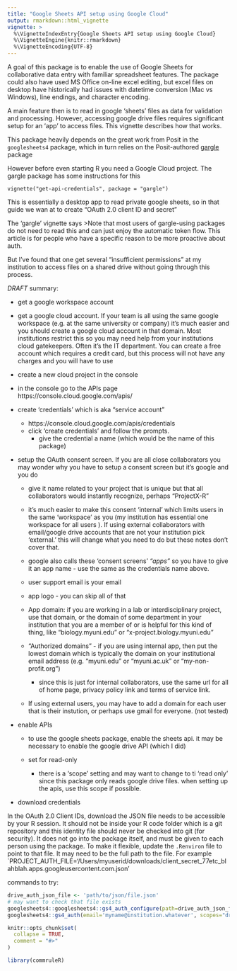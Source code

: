 ```yaml
---
title: "Google Sheets API setup using Google Cloud"
output: rmarkdown::html_vignette
vignette: >
  %\VignetteIndexEntry{Google Sheets API setup using Google Cloud}
  %\VignetteEngine{knitr::rmarkdown}
  %\VignetteEncoding{UTF-8}
---
```


A goal of this package is to enable the use of Google Sheets for collaborative data entry with 
familiar spreadsheet features.    The package could also have used MS Office on-line excel editing, but excel files 
on desktop have historically had issues with datetime conversion (Mac vs Windows), line endings, and character encoding. 

A main feature then is to read in google 'sheets' files as data for validation and processing.   However, accessing google drive files requires significant setup for an 'app' to access files.   This vignette describes how that works. 

This package heavily depends on the great work from Posit in the `googlesheets4` package, which in turn relies on the Posit-authored [gargle](https://gargle.r-lib.org) package

However before even starting R you need a Google Cloud project.   The gargle package has some instructions for this 

`vignette("get-api-credentials", package = "gargle")`

This is essentially a desktop app to read private google sheets, so in that guide we wan at to create "OAuth 2.0 client ID and secret"

The 'gargle' vignette says 
>Note that most users of gargle-using packages do not need to read this and can just enjoy the automatic token flow. This article is for people who have a specific reason to be more proactive about auth.

But I've found that one get several "insufficient permissions" at my institution to access files on a shared drive without going through this process. 





*DRAFT* summary:

- get a google workspace account
- get a google cloud account.   If your team is all using the same google workspace (e.g. at the same university or company) it's much easier and  you should create a google cloud account in that domain.  Most institutions restrict this so you may need help from your institutions cloud gatekeepers.   Often it's the IT department.   You can create a free account which requires a credit card, but this process will not have any charges and you will have to use 

- create a new cloud project in the console
- in the console go to the APIs page https://console.cloud.google.com/apis/
- create 'credentials' which is aka "service account" 
  - https://console.cloud.google.com/apis/credentials
  - click 'create credentials' and follow the prompts. 
    - give the credential a name (which would be the name of this package)
- setup the OAuth consent screen.  If you are all close collaborators you may wonder why you have to setup a consent screen but it's google and you do
  - give it name related to your project that is unique but that all collaborators would instantly recognize, perhaps "ProjectX-R" 
  - it's much easier to make this consent 'internal' which limits users in the same 'workspace' as you (my institution has essential one workspace for all users ).  If using external collaborators with email/google drive accounts that are not your institution pick 'external.'  this will change what you need to do but these notes don't cover that. 
  
  - google also calls these 'consent screens' *"apps"* so you have to give it an app name - use the same as the credentials name above.  
  - user support email is your email
  - app logo -  you can skip all of that
  - App domain: if you are working in a lab or interdisciplinary project, use that domain, or the domain of some department in your institution that you are a member of or is helpful for this kind of thing, like "biology.myuni.edu" or "x-project.biology.myuni.edu"
  - "Authorized domains" - if you are using internal app, then put the lowest domain which is typically the domain on your institutional email address (e.g. "myuni.edu" or "myuni.ac.uk" or "my-non-profit.org")
     - since this is just for internal collaborators, use the same url for all of home page, privacy policy link and terms of service link.   
  - If using external users, you may have to add a domain for each user that is their instution, or perhaps use gmail for everyone.  (not tested)
  
  
- enable APIs
  - to use the google sheets package, enable the sheets api.  it may be necessary to enable the google drive API (which I did)

  - set for read-only
    - there is a 'scope' setting and may want to change to ti 'read only' since this package only reads google drive files.  when setting up the apis, use this scope if possible.  
    
- download credentials

In the OAuth 2.0 Client IDs, download the JSON file needs to be accessible by your R session.  It should not be inside your R code folder which is a git repository and this identity file should never be checked into git (for security).  It does not go into the package itself, and must be given to each person using the package.   To make it flexible, update the `.Renviron` file to point to that file. It may need to be the full path to the file.   For example
`PROJECT_AUTH_FILE='/Users/myuserid/downloads/client_secret_77etc_blahblah.apps.googleusercontent.com.json'




commands to try: 

```R
drive_auth_json_file <- 'path/to/json/file.json'
# may want to check that file exists 
googlesheets4::googlesheets4::gs4_auth_configure(path=drive_auth_json_file)
googlesheets4::gs4_auth(email='myname@institution.whatever', scopes="drive.readonly")
```
  

```r
knitr::opts_chunk$set(
  collapse = TRUE,
  comment = "#>"
)
```

```r
library(commruleR)
```
